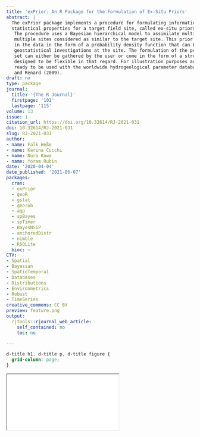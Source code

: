 ```yaml
---
title: 'exPrior: An R Package for the Formulation of Ex-Situ Priors'
abstract: |
  The exPrior package implements a procedure for formulating informative priors of geo
  statistical properties for a target field site, called ex-situ priors and introduced in Cucchi et al. (2019).
   The procedure uses a Bayesian hierarchical model to assimilate multiple types of data coming from
   multiple sites considered as similar to the target site. This prior summarizes the information contained
   in the data in the form of a probability density function that can be used to better inform further
   geostatistical investigations at the site. The formulation of the prior uses ex-situ data, where the data
   set can either be gathered by the user or come in the form of a structured database. The package is
   designed to be flexible in that regard. For illustration purposes and for easiness of use, the package is
   ready to be used with the worldwide hydrogeological parameter database (WWHYPDA) Comunian
   and Renard (2009).
draft: no
type: package
journal:
  title: '{The R Journal}'
  firstpage: '101'
  lastpage: '115'
volume: 13
issue: 1
citation_url: https://doi.org/10.32614/RJ-2021-031
doi: 10.32614/RJ-2021-031
slug: RJ-2021-031
author:
- name: Falk Heße
- name: Karina Cucchi
- name: Nura Kawa
- name: Yoram Rubin
date: '2020-04-04'
date_published: '2021-06-07'
packages:
  cran:
  - exPrior
  - geoR
  - gstat
  - georob
  - aqp
  - spBayes
  - spTimer
  - BayesNSGP
  - anchoredDistr
  - nimble
  - RSQLite
  bioc: ~
CTV:
- Spatial
- Bayesian
- SpatioTemporal
- Databases
- Distributions
- Environmetrics
- Robust
- TimeSeries
creative_commons: CC BY
preview: feature.png
output:
  rjtools::rjournal_web_article:
    self_contained: no
    toc: no

---
```


```css
d-title h1, d-title p, d-title figure {
  grid-column: page;
}
```

<div class="l-page">
  <object data="RJ-2021-031.pdf" type="application/pdf" style="height:955px;width:100%">
    <iframe src="RJ-2021-031.pdf"></iframe>
  </object>
</div>
